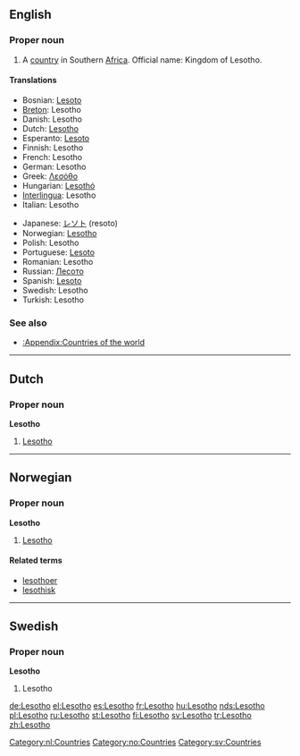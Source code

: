 ==English==

===Proper noun===
{{en-proper noun}}

# A [[country]] in Southern [[Africa]]. Official name: Kingdom of Lesotho.

====Translations====
{{trans-top|country in Southern Africa}}
*Bosnian: [[Lesoto]] {{m}}
*[[Breton]]: Lesotho
*Danish: Lesotho
*Dutch: [[#Dutch|Lesotho]]
*Esperanto: [[Lesoto]]
*Finnish: Lesotho
*French: Lesotho {{m}}
*German: Lesotho
*Greek: [[Λεσόθο]] {{n}}
*Hungarian: [[Lesothó]]
*[[Interlingua]]: Lesotho
*Italian: Lesotho {{m}}
{{trans-mid}}
*Japanese: [[レソト]] (resoto)
*Norwegian: [[#Norwegian|Lesotho]]
*Polish: Lesotho
*Portuguese: [[Lesoto]]
*Romanian: Lesotho {{n}}
*Russian: [[Лесото]]
*Spanish: [[Lesoto]]
*Swedish: Lesotho
*Turkish: Lesotho
{{trans-bottom}}

===See also===
* [[:Appendix:Countries of the world]]

----

==Dutch==

===Proper noun===
'''Lesotho''' {{n}}

# [[#English|Lesotho]]

[[Category:nl:Countries]]

----

==Norwegian==

===Proper noun===
'''Lesotho'''

# [[#English|Lesotho]]

====Related terms====
*[[lesothoer]]
*[[lesothisk]]

[[Category:no:Countries]]

----

==Swedish==

===Proper noun===
'''Lesotho'''

# Lesotho

[[Category:sv:Countries]]

[[de:Lesotho]]
[[el:Lesotho]]
[[es:Lesotho]]
[[fr:Lesotho]]
[[hu:Lesotho]]
[[nds:Lesotho]]
[[pl:Lesotho]]
[[ru:Lesotho]]
[[st:Lesotho]]
[[fi:Lesotho]]
[[sv:Lesotho]]
[[tr:Lesotho]]
[[zh:Lesotho]]